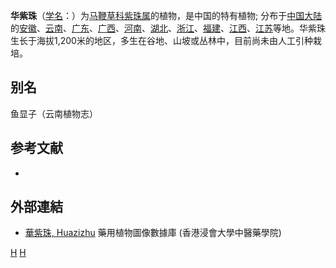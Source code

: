{{Speciesbox 
| taxon = Callicarpa cathayana
| authority = H. T. Chang
| image = Callicarpa cathayana.JPG
}}

'''华紫珠'''（[[学名|学名]]：{{lang|la|''Callicarpa cathayana''}}）为[[马鞭草科|马鞭草科]][[紫珠属|紫珠属]]的植物，是中国的特有植物; 分布于[[中国大陆|中国大陆]]的[[安徽|安徽]]、[[云南|云南]]、[[广东|广东]]、[[广西|广西]]、[[河南|河南]]、[[湖北|湖北]]、[[浙江|浙江]]、[[福建|福建]]、[[江西|江西]]、[[江苏|江苏]]等地。华紫珠生长于海拔1,200米的地区，多生在谷地、山坡或丛林中，目前尚未由人工引种栽培。

== 别名 ==
鱼显子（云南植物志）

== 参考文献 ==
<div class="references-small">
* {{cite web| url =http://www.bioinfo.cn/db05/KmzwSpecies.php?action=view&id=23985| title =华紫珠| work =《中国高等植物数据库全库》| publisher =中国科学院微生物研究所| author =昆明植物研究所| accessdate =2009-02-25| deadurl =yes| archiveurl =https://web.archive.org/web/20160305004422/http://www.bioinfo.cn/db05/KmzwSpecies.php?action=view&id=23985| archivedate =2016-03-05}}
</div>

==外部連結==
*[http://libproject.hkbu.edu.hk/was40/detail?lang=ch&channelid=1288&searchword=herb_id=D01225 華紫珠, Huazizhu] 藥用植物圖像數據庫 (香港浸會大學中醫藥學院) {{zh-hant}}{{en}}
{{Taxonbar|from=Q677062}}

[[Category:紫珠属|H]]
[[Category:中國特有植物|H]]